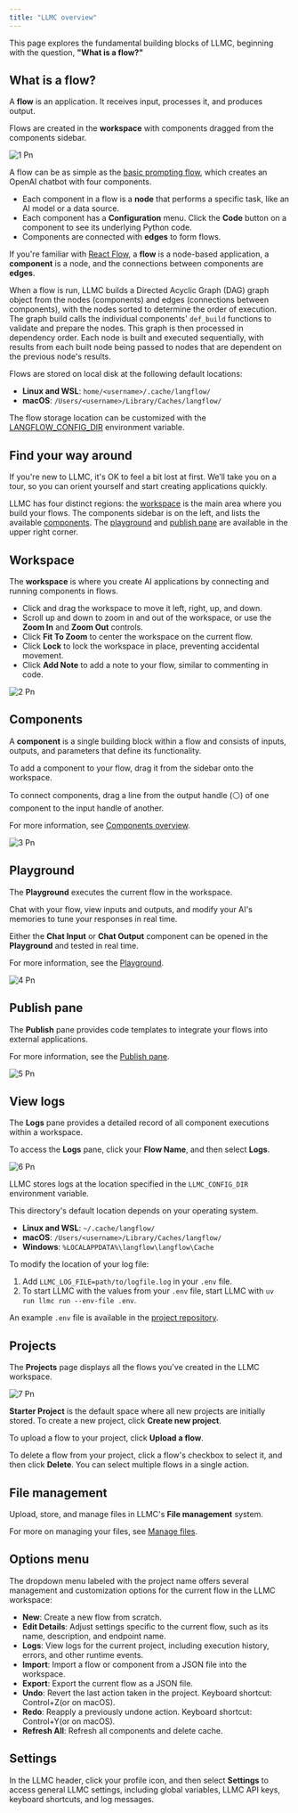 ```yaml
---
title: "LLMC overview"
---
```


This page explores the fundamental building blocks of LLMC, beginning with the question, **"What is a flow?"**

## **What is a flow?**[**​**](https://docs.langflow.org/concepts-overview#what-is-a-flow)

A **flow** is an application. It receives input, processes it, and produces output.

Flows are created in the **workspace** with components dragged from the components sidebar.

![1 Pn](/images/1.png)

A flow can be as simple as the [basic prompting flow](https://docs.langflow.org/get-started-quickstart), which creates an OpenAI chatbot with four components.

- Each component in a flow is a **node** that performs a specific task, like an AI model or a data source.
- Each component has a **Configuration** menu. Click the **Code** button on a component to see its underlying Python code.
- Components are connected with **edges** to form flows.

If you're familiar with [React Flow](https://reactflow.dev/learn), a **flow** is a node-based application, a **component** is a node, and the connections between components are **edges**.

When a flow is run, LLMC builds a Directed Acyclic Graph (DAG) graph object from the nodes (components) and edges (connections between components), with the nodes sorted to determine the order of execution. The graph build calls the individual components' `def_build` functions to validate and prepare the nodes. This graph is then processed in dependency order. Each node is built and executed sequentially, with results from each built node being passed to nodes that are dependent on the previous node's results.

Flows are stored on local disk at the following default locations:

- **Linux and WSL**: `home/<username>/.cache/langflow/`
- **macOS**: `/Users/<username>/Library/Caches/langflow/`

The flow storage location can be customized with the [LANGFLOW_CONFIG_DIR](https://docs.langflow.org/environment-variables#LANGFLOW_CONFIG_DIR) environment variable.

## **Find your way around**[**​**](https://docs.langflow.org/concepts-overview#find-your-way-around)

If you're new to LLMC, it's OK to feel a bit lost at first. We’ll take you on a tour, so you can orient yourself and start creating applications quickly.

LLMC has four distinct regions: the [workspace](https://docs.langflow.org/concepts-overview#workspace) is the main area where you build your flows. The components sidebar is on the left, and lists the available [components](https://docs.langflow.org/concepts-overview#components). The [playground](https://docs.langflow.org/concepts-overview#playground) and [publish pane](https://docs.langflow.org/concepts-overview#publish-pane) are available in the upper right corner.

## **Workspace**[**​**](https://docs.langflow.org/concepts-overview#workspace)

The **workspace** is where you create AI applications by connecting and running components in flows.

- Click and drag the workspace to move it left, right, up, and down.
- Scroll up and down to zoom in and out of the workspace, or use the  <Icon icon="magnifying-glass-plus" color="#030202" />**Zoom In** and  <Icon icon="magnifying-glass-minus" color="#050202" />**Zoom Out** controls.
- Click  **Fit To Zoom** to center the workspace on the current flow.
- Click **Lock** to lock the workspace in place, preventing accidental movement.
- Click <Icon icon="note-sticky" color="#080505" />**Add Note** to add a note to your flow, similar to commenting in code.

![2 Pn](/images/2.png)

## **Components**[**​**](https://docs.langflow.org/concepts-overview#components)

A **component** is a single building block within a flow and consists of inputs, outputs, and parameters that define its functionality.

To add a component to your flow, drag it from the sidebar onto the workspace.

To connect components, drag a line from the output handle (⚪) of one component to the input handle of another.

For more information, see [Components overview](https://docs.langflow.org/concepts-components).

![3 Pn](/images/3.png)

## **Playground**[**​**](https://docs.langflow.org/concepts-overview#playground)

The **Playground** executes the current flow in the workspace.

Chat with your flow, view inputs and outputs, and modify your AI's memories to tune your responses in real time.

Either the **Chat Input** or **Chat Output** component can be opened in the **Playground** and tested in real time.

For more information, see the [Playground](https://docs.langflow.org/concepts-playground).

![4 Pn](/images/4.png)

## **Publish pane**[**​**](https://docs.langflow.org/concepts-overview#publish-pane)

The **Publish** pane provides code templates to integrate your flows into external applications.

For more information, see the [Publish pane](https://docs.langflow.org/concepts-publish).

![5 Pn](/images/5.png)

## **View logs**[**​**](https://docs.langflow.org/concepts-overview#view-logs)

The **Logs** pane provides a detailed record of all component executions within a workspace.

To access the **Logs** pane, click your **Flow Name**, and then select **Logs**.

![6 Pn](/images/6.png)

LLMC stores logs at the location specified in the `LLMC_CONFIG_DIR` environment variable.

This directory's default location depends on your operating system.

- **Linux and WSL**: `~/.cache/langflow/`
- **macOS**: `/Users/<username>/Library/Caches/langflow/`
- **Windows**: `%LOCALAPPDATA%\langflow\langflow\Cache`

To modify the location of your log file:

1. Add `LLMC_LOG_FILE=path/to/logfile.log` in your `.env` file.
2. To start LLMC with the values from your `.env` file, start LLMC with `uv run llmc run --env-file .env`.

An example `.env` file is available in the [project repository](https://github.com/langflow-ai/langflow/blob/main/.env.example).

## **Projects**[**​**](https://docs.langflow.org/concepts-overview#projects)

The **Projects** page displays all the flows you've created in the LLMC workspace.

![7 Pn](/images/7.png)

**Starter Project** is the default space where all new projects are initially stored. To create a new project, click  <Icon icon="circle-plus" color="#040704" />**Create new project**.

To upload a flow to your project, click <Icon icon="upload" color="#030101" /> **Upload a flow**.

To delete a flow from your project, click a flow's checkbox to select it, and then click  **Delete**. You can select multiple flows in a single action.

## **File management**[**​**](https://docs.langflow.org/concepts-overview#file-management)

Upload, store, and manage files in LLMC's **File management** system.

For more on managing your files, see [Manage files](https://docs.langflow.org/concepts-file-management).

## **Options menu**[**​**](https://docs.langflow.org/concepts-overview#options-menu)

The dropdown menu labeled with the project name offers several management and customization options for the current flow in the LLMC workspace:

- <Icon icon="circle-plus" color="#080202" />**New**: Create a new flow from scratch.
- **Edit Details**: Adjust settings specific to the current flow, such as its name, description, and endpoint name.
- **Logs**: View logs for the current project, including execution history, errors, and other runtime events.
- <Icon icon="file-import" color="#010000" />**Import**: Import a flow or component from a JSON file into the workspace.
- **Export**: Export the current flow as a JSON file.
- **Undo**: Revert the last action taken in the project. Keyboard shortcut: Control\+Z(or on macOS).
- **Redo**: Reapply a previously undone action. Keyboard shortcut: Control\+Y(or on macOS).
- **Refresh All**: Refresh all components and delete cache.

## **Settings**

In the LLMC header, click your profile icon, and then select **Settings** to access general LLMC settings, including global variables, LLMC API keys, keyboard shortcuts, and log messages.
